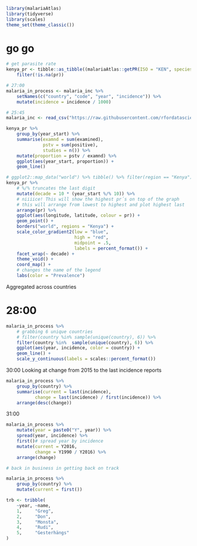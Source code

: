 ```r
library(malariaAtlas)
library(tidyverse)
library(scales)
theme_set(theme_classic())
```


# go go

```r
# get parasite rate
kenya_pr <- tibble::as_tibble((malariaAtlas::getPR(ISO = "KEN", species = "BOTH"))) %>% 
    filter(!is.na(pr))

# 27:00
malaria_in_process <- malaria_inc %>% 
    setNames(c("country", "code", "year", "incidence")) %>% 
    mutate(incidence = incidence / 1000)

# 25:45
malaria_inc <- read_csv("https://raw.githubusercontent.com/rfordatascience/tidytuesday/master/data/2018/2018-11-13/malaria_deaths.csv")
```

```r
kenya_pr %>% 
    group_by(year_start) %>% 
    summarise(examnd = sum(examined),
              pstv = sum(positive),
              studies = n()) %>% 
    mutate(proportion = pstv / examnd) %>% 
    ggplot(aes(year_start, proportion)) +
    geom_line()
```

```r
# ggplot2::map_data("world") %>% tibble() %>% filter(region == "Kenya")
kenya_pr %>% 
    # %/% truncates the last digit  
    mutate(decade = 10 * (year_start %/% 10)) %>% 
    # niiiice! This will show the highest pr´s on top of the graph
    # this will arrange from lowest to highest and plot highest last
    arrange(pr) %>% 
    ggplot(aes(longitude, latitude, colour = pr)) +
    geom_point() +
    borders("world", regions = "Kenya") +
    scale_color_gradient2(low = "blue", 
                          high = "red", 
                          midpoint = .5,
                          labels = percent_format()) +
    facet_wrap(~ decade) +
    theme_void() +
    coord_map() +
    # changes the name of the legend
    labs(color = "Prevalence")
```

Aggregated across countries

# 28:00

```r
malaria_in_process %>% 
    # grabbing 6 unique countries
    # filter(country %in% sample(unique(country), 6)) %>%
    filter(country %in%  sample(unique(country), 6)) %>% 
    ggplot(aes(year, incidence, color = country)) +
    geom_line() +
    scale_y_continuous(labels = scales::percent_format())
```

30:00 Looking at change from 2015 to the last incidence reports

```r
malaria_in_process %>% 
    group_by(country) %>% 
    summarise(current = last(incidence),
           change = last(incidence) / first(incidence)) %>% 
    arrange(desc(change))
```

31:00

```r
malaria_in_process %>%  
    mutate(year = paste0("Y", year)) %>% 
    spread(year, incidence) %>%
    first()# spread year by incidence 
    mutate(current = Y2016,
           change = Y1990 / Y2016) %>% 
    arrange(change)
```

```r
# back in business in getting back on track
```


```r
malaria_in_process %>% 
    group_by(country) %>% 
    mutate(current = first())
```

```r
trb <- tribble(
    ~year, ~name,
    1,     "Greg",
    2,     "Don",
    3,     "Monsta",
    4,     "Rudi",
    5,     "Gesterhängs"
)
```


